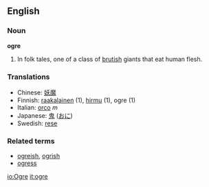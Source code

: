 ==English==
===Noun===
'''ogre'''

#In folk tales, one of a class of [[brutish]] giants that eat human flesh.

=== Translations ===
*Chinese: [[妖魔]]
*Finnish: [[raakalainen]] (1), [[hirmu]] (1), ogre (1)
*Italian: [[orco]] ''m''
*Japanese: [[鬼]] ([[おに]])
*Swedish: [[rese]]

===Related terms===
*[[ogreish]], [[ogrish]]
*[[ogress]]

[[io:Ogre]]
[[it:ogre]]